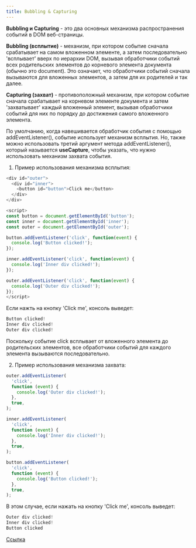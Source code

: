 ```yaml
---
title: Bubbling & Capturing
---
```


**Bubbling и Capturing** - это два основных механизма распространения событий в DOM веб-страницы.

**Bubbling (всплытие)** - механизм, при котором событие сначала срабатывает на самом вложенном элементе, а затем последовательно 'всплывает' вверх по иерархии DOM, вызывая обработчики событий всех родительских элементов до корневого элемента документа (обычно это document). Это означает, что обработчики событий сначала вызываются для вложенных элементов, а затем для их родителей и так далее.

**Capturing (захват)** - противоположный механизм, при котором событие сначала срабатывает на корневом элементе документа и затем 'захватывает' каждый вложенный элемент, вызывая обработчики событий для них по порядку до достижения самого вложенного элемента.

По умолчанию, когда навешивается обработчик события с помощью addEventListener(), событие использует механизм всплытия. Но, также можно использовать третий аргумент метода addEventListener(), который называется **useCapture**, чтобы указать, что нужно использовать механизм захвата события.

1. Пример использования механизма всплытия:

```javascript
<div id="outer">
  <div id="inner">
    <button id="button">Click me</button>
  </div>
</div>

<script>
const button = document.getElementById('button');
const inner = document.getElementById('inner');
const outer = document.getElementById('outer');

button.addEventListener('click', function(event) {
  console.log('Button clicked!');
});

inner.addEventListener('click', function(event) {
  console.log('Inner div clicked!');
});

outer.addEventListener('click', function(event) {
  console.log('Outer div clicked!');
});
</script>
```

Если нажть на кнопку 'Click me', консоль выведет:

```javascript
Button clicked!
Inner div clicked!
Outer div clicked!
```

Поскольку событие click всплывает от вложенного элемента до родительских элементов, все обработчики событий для каждого элемента вызываются последовательно.

2. Пример использования механизма захвата:

```javascript
outer.addEventListener(
  'click',
  function (event) {
    console.log('Outer div clicked!');
  },
  true,
);

inner.addEventListener(
  'click',
  function (event) {
    console.log('Inner div clicked!');
  },
  true,
);

button.addEventListener(
  'click',
  function (event) {
    console.log('Button clicked!');
  },
  true,
);
```

В этом случае, если нажать на кнопку 'Click me', консоль выведет:

```javascript
Outer div clicked!
Inner div clicked!
Button clicked
```

[Ссылка](https://learn.javascript.ru/bubbling-and-capturing)
